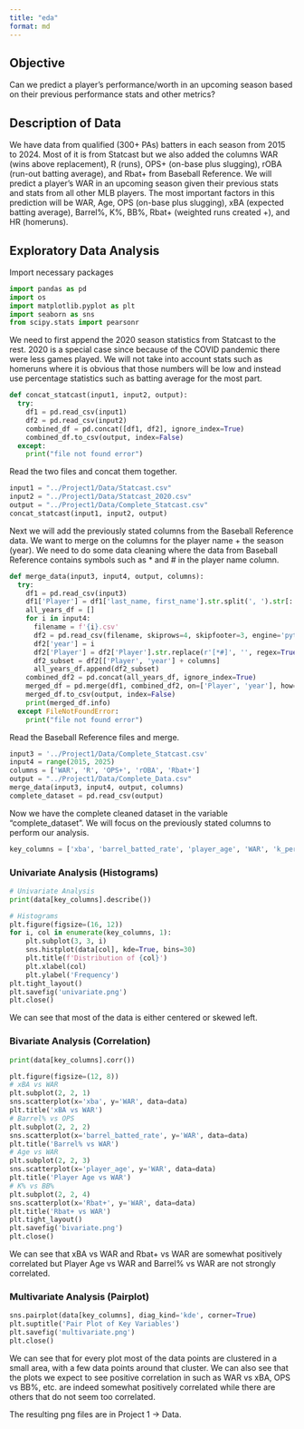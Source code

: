 ```yaml
---
title: "eda"
format: md
---
```


## Objective

Can we predict a player’s performance/worth in an upcoming season based on their previous performance stats and other metrics?

## Description of Data

We have data from qualified (300+ PAs) batters in each season from 2015 to 2024. Most of it is from Statcast but we also added the columns WAR (wins above replacement), R (runs), OPS+ (on-base plus slugging), rOBA (run-out batting average), and Rbat+ from Baseball Reference. We will predict a player's WAR in an upcoming season given their previous stats and stats from all other MLB players. The most important factors in this prediction will be WAR, Age, OPS (on-base plus slugging), xBA (expected batting average), Barrel%, K%, BB%, Rbat+ (weighted runs created +), and HR (homeruns).

## Exploratory Data Analysis

Import necessary packages

```python
import pandas as pd
import os
import matplotlib.pyplot as plt
import seaborn as sns
from scipy.stats import pearsonr
```

We need to first append the 2020 season statistics from Statcast to the rest. 2020 is a special case since because of the COVID pandemic there were less games played. We will not take into account stats such as homeruns where it is obvious that those numbers will be low and instead use percentage statistics such as batting average for the most part.

```python
def concat_statcast(input1, input2, output):
  try:
    df1 = pd.read_csv(input1)
    df2 = pd.read_csv(input2)
    combined_df = pd.concat([df1, df2], ignore_index=True)
    combined_df.to_csv(output, index=False)
  except:
    print("file not found error")
```

Read the two files and concat them together.

```python
input1 = "../Project1/Data/Statcast.csv"
input2 = "../Project1/Data/Statcast_2020.csv"
output = "../Project1/Data/Complete_Statcast.csv"
concat_statcast(input1, input2, output)
```

Next we will add the previously stated columns from the Baseball Reference data. We want to merge on the columns for the player name + the season (year). We need to do some data cleaning where the data from Baseball Reference contains symbols such as \* and \# in the player name column.

```python
def merge_data(input3, input4, output, columns):
  try:
    df1 = pd.read_csv(input3)
    df1['Player'] = df1['last_name, first_name'].str.split(', ').str[::-1].str.join(' ')
    all_years_df = []
    for i in input4:
      filename = f'{i}.csv'
      df2 = pd.read_csv(filename, skiprows=4, skipfooter=3, engine='python')
      df2['year'] = i 
      df2['Player'] = df2['Player'].str.replace(r'[*#]', '', regex=True).str.strip()
      df2_subset = df2[['Player', 'year'] + columns]
      all_years_df.append(df2_subset)
    combined_df2 = pd.concat(all_years_df, ignore_index=True)
    merged_df = pd.merge(df1, combined_df2, on=['Player', 'year'], how='inner')
    merged_df.to_csv(output, index=False)
    print(merged_df.info)
  except FileNotFoundError:
    print("file not found error")
```

Read the Baseball Reference files and merge.

```python
input3 = '../Project1/Data/Complete_Statcast.csv'
input4 = range(2015, 2025)
columns = ['WAR', 'R', 'OPS+', 'rOBA', 'Rbat+']
output = "../Project1/Data/Complete_Data.csv"
merge_data(input3, input4, output, columns)
complete_dataset = pd.read_csv(output)
```

Now we have the complete cleaned dataset in the variable "complete_dataset". We will focus on the previously stated columns to perform our analysis.

```python
key_columns = ['xba', 'barrel_batted_rate', 'player_age', 'WAR', 'k_percent', 'bb_percent', 'on_base_plus_slg', 'Rbat+']
```

### Univariate Analysis (Histograms)

```python
# Univariate Analysis
print(data[key_columns].describe())

# Histograms
plt.figure(figsize=(16, 12))
for i, col in enumerate(key_columns, 1):
    plt.subplot(3, 3, i)
    sns.histplot(data[col], kde=True, bins=30)
    plt.title(f'Distribution of {col}')
    plt.xlabel(col)
    plt.ylabel('Frequency')
plt.tight_layout()
plt.savefig('univariate.png')
plt.close()
```

We can see that most of the data is either centered or skewed left.

### Bivariate Analysis (Correlation)

```python
print(data[key_columns].corr())

plt.figure(figsize=(12, 8))
# xBA vs WAR
plt.subplot(2, 2, 1)
sns.scatterplot(x='xba', y='WAR', data=data)
plt.title('xBA vs WAR')
# Barrel% vs OPS
plt.subplot(2, 2, 2)
sns.scatterplot(x='barrel_batted_rate', y='WAR', data=data)
plt.title('Barrel% vs WAR')
# Age vs WAR
plt.subplot(2, 2, 3)
sns.scatterplot(x='player_age', y='WAR', data=data)
plt.title('Player Age vs WAR')
# K% vs BB%
plt.subplot(2, 2, 4)
sns.scatterplot(x='Rbat+', y='WAR', data=data)
plt.title('Rbat+ vs WAR')
plt.tight_layout()
plt.savefig('bivariate.png')
plt.close()
```

We can see that xBA vs WAR and Rbat+ vs WAR are somewhat positively correlated but Player Age vs WAR and Barrel% vs WAR are not strongly correlated.

### Multivariate Analysis (Pairplot)

```python
sns.pairplot(data[key_columns], diag_kind='kde', corner=True)
plt.suptitle('Pair Plot of Key Variables')
plt.savefig('multivariate.png')
plt.close()
```

We can see that for every plot most of the data points are clustered in a small area, with a few data points around that cluster. We can also see that the plots we expect to see positive correlation in such as WAR vs xBA, OPS vs BB%, etc. are indeed somewhat positively correlated while there are others that do not seem too correlated.

The resulting png files are in Project 1 -> Data.
